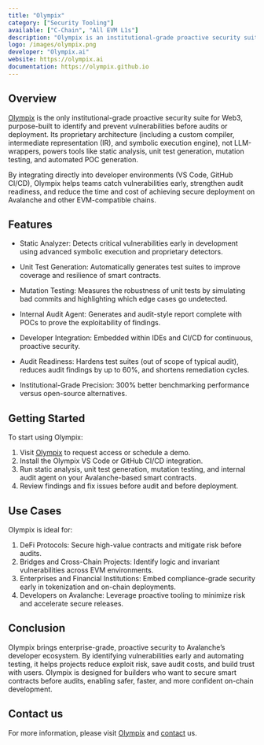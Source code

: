 ```yaml
---
title: "Olympix"
category: ["Security Tooling"]
available: ["C-Chain", "All EVM L1s"]
description: "Olympix is an institutional-grade proactive security suite for smart contract developers, providing automated vulnerability detection and testing integrated into developer workflows."
logo: /images/olympix.png
developer: "Olympix.ai"
website: https://olympix.ai
documentation: https://olympix.github.io
---
```


## Overview


[Olympix](https://www.olympix.ai) is the only institutional-grade proactive security suite for Web3, purpose-built to identify and prevent vulnerabilities before audits or deployment. Its proprietary architecture (including a custom compiler, intermediate representation (IR), and symbolic execution engine), not LLM-wrappers, powers tools like static analysis, unit test generation, mutation testing, and automated POC generation.


By integrating directly into developer environments (VS Code, GitHub CI/CD), Olympix helps teams catch vulnerabilities early, strengthen audit readiness, and reduce the time and cost of achieving secure deployment on Avalanche and other EVM-compatible chains.

## Features

- Static Analyzer: Detects critical vulnerabilities early in development using advanced symbolic execution and proprietary detectors.

- Unit Test Generation: Automatically generates test suites to improve coverage and resilience of smart contracts.
- Mutation Testing: Measures the robustness of unit tests by simulating bad commits and highlighting which edge cases go undetected.
- Internal Audit Agent: Generates and audit-style report complete with POCs to prove the exploitability of findings.
- Developer Integration: Embedded within IDEs and CI/CD for continuous, proactive security.
- Audit Readiness: Hardens test suites (out of scope of typical audit), reduces audit findings by up to 60%, and shortens remediation cycles.
- Institutional-Grade Precision: 300% better benchmarking performance versus open-source alternatives.


## Getting Started 


To start using Olympix:
1. Visit [Olympix](https://olympix.ai) to request access or schedule a demo.
2. Install the Olympix VS Code or GitHub CI/CD integration.
3. Run static analysis, unit test generation, mutation testing, and internal audit agent on your Avalanche-based smart contracts. 
4. Review findings and fix issues before audit and before deployment.


## Use Cases

Olympix is ideal for:
1. DeFi Protocols: Secure high-value contracts and mitigate risk before audits.
2. Bridges and Cross-Chain Projects: Identify logic and invariant vulnerabilities across EVM environments.
3. Enterprises and Financial Institutions: Embed compliance-grade security early in tokenization and on-chain deployments.
4. Developers on Avalanche: Leverage proactive tooling to minimize risk and accelerate secure releases.

## Conclusion

Olympix brings enterprise-grade, proactive security to Avalanche’s developer ecosystem. By identifying vulnerabilities early and automating testing, it helps projects reduce exploit risk, save audit costs, and build trust with users. Olympix is designed for builders who want to secure smart contracts before audits, enabling safer, faster, and more confident on-chain development.

## Contact us
For more information, please visit [Olympix](https://olympix.ai) and [contact](https://www.olympix.ai/get-started-enterprise) us.
